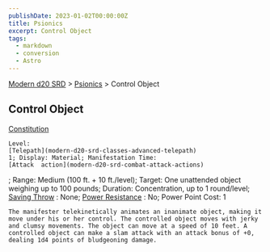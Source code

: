 ```yaml
---
publishDate: 2023-01-02T00:00:00Z
title: Psionics
excerpt: Control Object
tags:
  - markdown
  - conversion
  - Astro
---
```


[Modern d20 SRD](/#modernD20) > [Psionics](modern-d20-srd-psionics-index) > Control Object

## Control Object

[Constitution](modern-d20-srd-basics-ability-scores)

    Level:
    [Telepath](modern-d20-srd-classes-advanced-telepath)
    1; Display: Material; Manifestation Time:
    [Attack  action](modern-d20-srd-combat-attack-actions)
; Range: Medium (100 ft. + 10 ft./level); Target: One unattended object weighing up to 100 pounds; Duration: Concentration, up to 1 round/level;
[Saving Throw](modern-d20-srd-basics-saving-throws)
: None;
[Power Resistance](modern-d20-srd-special-abilities-power-resistance)
: No; Power Point Cost: 1

    The manifester telekinetically animates an inanimate object, making it move under his or her control. The controlled object moves with jerky and clumsy movements. The object can move at a speed of 10 feet. A controlled object can make a slam attack with an attack bonus of +0, dealing 1d4 points of bludgeoning damage.
